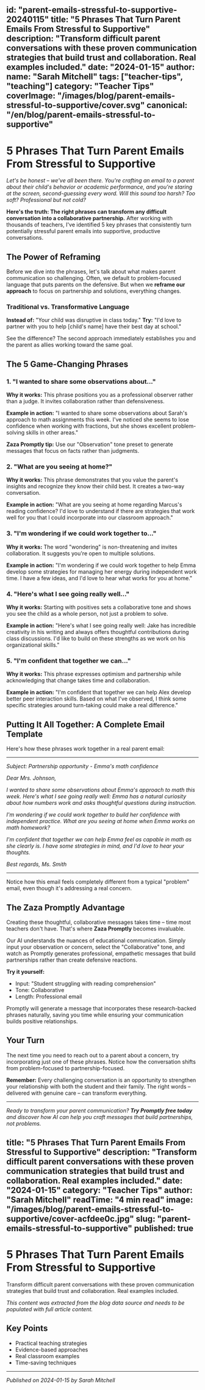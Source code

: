 id: "parent-emails-stressful-to-supportive-20240115"
title: "5 Phrases That Turn Parent Emails From Stressful to Supportive"
description: "Transform difficult parent conversations with these proven communication strategies that build trust and collaboration. Real examples included."
date: "2024-01-15"
author:
  name: "Sarah Mitchell"
tags: ["teacher-tips", "teaching"]
category: "Teacher Tips"
coverImage: "/images/blog/parent-emails-stressful-to-supportive/cover.svg"
canonical: "/en/blog/parent-emails-stressful-to-supportive"
---


# 5 Phrases That Turn Parent Emails From Stressful to Supportive

*Let's be honest – we've all been there. You're crafting an email to a parent about their child's behavior or academic performance, and you're staring at the screen, second-guessing every word. Will this sound too harsh? Too soft? Professional but not cold?*

**Here's the truth: The right phrases can transform any difficult conversation into a collaborative partnership.** After working with thousands of teachers, I've identified 5 key phrases that consistently turn potentially stressful parent emails into supportive, productive conversations.

## The Power of Reframing

Before we dive into the phrases, let's talk about what makes parent communication so challenging. Often, we default to problem-focused language that puts parents on the defensive. But when we **reframe our approach** to focus on partnership and solutions, everything changes.

### Traditional vs. Transformative Language

**Instead of:** "Your child was disruptive in class today."
**Try:** "I'd love to partner with you to help [child's name] have their best day at school."

See the difference? The second approach immediately establishes you and the parent as allies working toward the same goal.

## The 5 Game-Changing Phrases

### 1. "I wanted to share some observations about..."

**Why it works:** This phrase positions you as a professional observer rather than a judge. It invites collaboration rather than defensiveness.

**Example in action:**
"I wanted to share some observations about Sarah's approach to math assignments this week. I've noticed she seems to lose confidence when working with fractions, but she shows excellent problem-solving skills in other areas."

**Zaza Promptly tip:** Use our "Observation" tone preset to generate messages that focus on facts rather than judgments.

### 2. "What are you seeing at home?"

**Why it works:** This phrase demonstrates that you value the parent's insights and recognize they know their child best. It creates a two-way conversation.

**Example in action:**
"What are you seeing at home regarding Marcus's reading confidence? I'd love to understand if there are strategies that work well for you that I could incorporate into our classroom approach."

### 3. "I'm wondering if we could work together to..."

**Why it works:** The word "wondering" is non-threatening and invites collaboration. It suggests you're open to multiple solutions.

**Example in action:**
"I'm wondering if we could work together to help Emma develop some strategies for managing her energy during independent work time. I have a few ideas, and I'd love to hear what works for you at home."

### 4. "Here's what I see going really well..."

**Why it works:** Starting with positives sets a collaborative tone and shows you see the child as a whole person, not just a problem to solve.

**Example in action:**
"Here's what I see going really well: Jake has incredible creativity in his writing and always offers thoughtful contributions during class discussions. I'd like to build on these strengths as we work on his organizational skills."

### 5. "I'm confident that together we can..."

**Why it works:** This phrase expresses optimism and partnership while acknowledging that change takes time and collaboration.

**Example in action:**
"I'm confident that together we can help Alex develop better peer interaction skills. Based on what I've observed, I think some specific strategies around turn-taking could make a real difference."

## Putting It All Together: A Complete Email Template

Here's how these phrases work together in a real parent email:

---

*Subject: Partnership opportunity - Emma's math confidence*

*Dear Mrs. Johnson,*

*I wanted to share some observations about Emma's approach to math this week. Here's what I see going really well: Emma has a natural curiosity about how numbers work and asks thoughtful questions during instruction.*

*I'm wondering if we could work together to build her confidence with independent practice. What are you seeing at home when Emma works on math homework?*

*I'm confident that together we can help Emma feel as capable in math as she clearly is. I have some strategies in mind, and I'd love to hear your thoughts.*

*Best regards,*
*Ms. Smith*

---

Notice how this email feels completely different from a typical "problem" email, even though it's addressing a real concern.

## The Zaza Promptly Advantage

Creating these thoughtful, collaborative messages takes time – time most teachers don't have. That's where **Zaza Promptly** becomes invaluable.

Our AI understands the nuances of educational communication. Simply input your observation or concern, select the "Collaborative" tone, and watch as Promptly generates professional, empathetic messages that build partnerships rather than create defensive reactions.

**Try it yourself:**
- Input: "Student struggling with reading comprehension"
- Tone: Collaborative
- Length: Professional email

Promptly will generate a message that incorporates these research-backed phrases naturally, saving you time while ensuring your communication builds positive relationships.

## Your Turn

The next time you need to reach out to a parent about a concern, try incorporating just one of these phrases. Notice how the conversation shifts from problem-focused to partnership-focused.

**Remember:** Every challenging conversation is an opportunity to strengthen your relationship with both the student and their family. The right words – delivered with genuine care – can transform everything.

---

*Ready to transform your parent communication? **Try Promptly free today** and discover how AI can help you craft messages that build partnerships, not problems.*

title: "5 Phrases That Turn Parent Emails From Stressful to Supportive"
description: "Transform difficult parent conversations with these proven communication strategies that build trust and collaboration. Real examples included."
date: "2024-01-15"
category: "Teacher Tips"
author: "Sarah Mitchell"
readTime: "4 min read"
image: "/images/blog/parent-emails-stressful-to-supportive/cover-acfdee0c.jpg"
slug: "parent-emails-stressful-to-supportive"
published: true
---

# 5 Phrases That Turn Parent Emails From Stressful to Supportive

Transform difficult parent conversations with these proven communication strategies that build trust and collaboration. Real examples included.

*This content was extracted from the blog data source and needs to be populated with full article content.*

## Key Points

- Practical teaching strategies
- Evidence-based approaches  
- Real classroom examples
- Time-saving techniques

---

*Published on 2024-01-15 by Sarah Mitchell*

